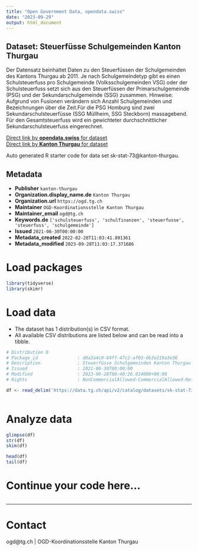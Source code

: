 ```yaml
---
title: "Open Government Data, opendata.swiss"
date: "2023-09-29"
output: html_document
---
```


## Dataset: Steuerfüsse Schulgemeinden Kanton Thurgau

Der Datensatz beinhaltet Daten zu den Steuerfüssen der Schulgemeinden des Kantons Thurgau ab 2011. Je nach Schulgemeindetyp gibt es einen Schulsteuerfuss pro Schulgemeinde (Volksschulgemeinden VSG) oder der Schulsteuerfuss setzt sich aus den Steuerfüssen der Primarschulgemeinde (PSG) und der Sekundarschulgemeinde (SSG) zusammen.
Hinweise: Aufgrund von Fusionen verändern sich Anzahl Schulgemeinden und Bezeichnungen über die Zeit.Für die PSG Homburg sind zwei Sekundarschulsteuerfüsse (SSG Müllheim, SSG Steckborn) massagebend. Für den Gesamtsteuerfuss wird ein gewichteter durchschnittlicher Sekundarschulsteuerfuss eingerechnet.

[Direct link by **opendata.swiss** for dataset](https://opendata.swiss/de/dataset/steuerfusse-schulgemeinden-kanton-thurgau)<br>
[Direct link by **Kanton Thurgau** for dataset](https://data.tg.ch/explore/dataset/sk-stat-73/)

Auto generated R starter code for data set sk-stat-73@kanton-thurgau.

## Metadata

- **Publisher** `kanton-thurgau`
- **Organization.display_name.de** `Kanton Thurgau`
- **Organization.url** `https://ogd.tg.ch`
- **Maintainer** `OGD-Koordinationsstelle Kanton Thurgau`
- **Maintainer_email** `ogd@tg.ch`
- **Keywords.de** `['schulsteuerfuss', 'schulfinanzen', 'steuerfusse', 'steuerfuss', 'schulgemeinde']`
- **Issued** `2021-06-30T00:00:00`
- **Metadata_created** `2022-02-28T11:03:41.891361`
- **Metadata_modified** `2023-09-28T11:03:17.371686`


# Load packages

```r

library(tidyverse)
library(skimr)

```

# Load data

-   The dataset has 1 distribution(s) in CSV format.
-   All available CSV distributions are listed below and can be read into a tibble.

```r

# Distribution 0
# Package_id               : d0a3a4c0-84ff-47c2-af03-0b3e219a3e36
# Description              : Steuerfüsse Schulgemeinden Kanton Thurgau (csv)
# Issued                   : 2021-06-30T00:00:00
# Modified                 : 2023-06-28T08:40:26.014000+00:00
# Rights                   : NonCommercialAllowed-CommercialAllowed-ReferenceRequired

df <- read_delim('https://data.tg.ch/api/v2/catalog/datasets/sk-stat-73/exports/csv')



```

# Analyze data

```r

glimpse(df)
str(df)
skim(df)

head(df)
tail(df)

```

# Continue your code here...

```r

```

------------------------------------------------------------------------

# Contact

ogd@tg.ch | OGD-Koordinationsstelle Kanton Thurgau
